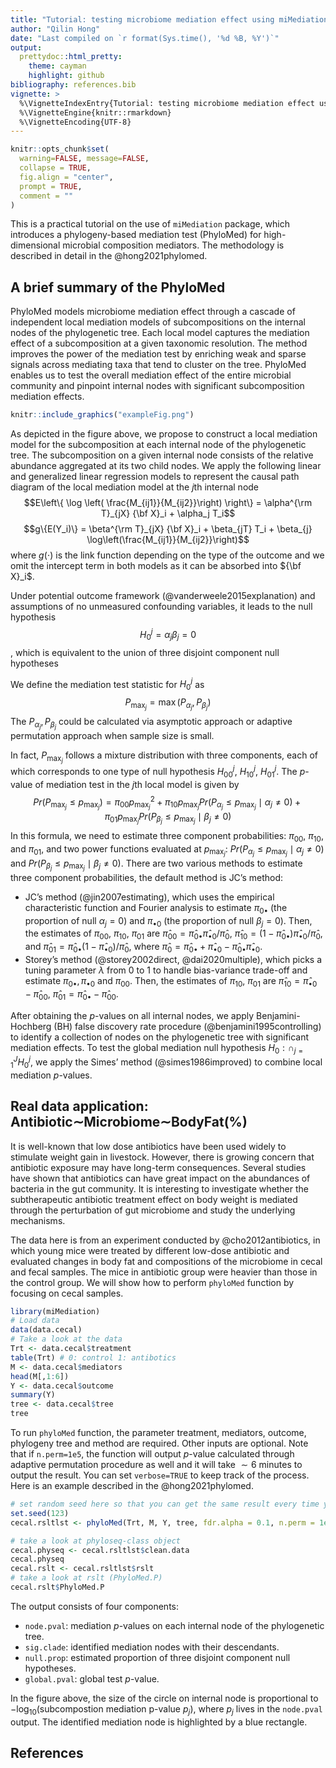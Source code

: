 ```yaml
---
title: "Tutorial: testing microbiome mediation effect using miMediation"
author: "Qilin Hong"
date: "Last compiled on `r format(Sys.time(), '%d %B, %Y')`"
output: 
  prettydoc::html_pretty:
    theme: cayman
    highlight: github
bibliography: references.bib 
vignette: >
  %\VignetteIndexEntry{Tutorial: testing microbiome mediation effect using miMediation}
  %\VignetteEngine{knitr::rmarkdown}
  %\VignetteEncoding{UTF-8}
---
```



```r
knitr::opts_chunk$set(
  warning=FALSE, message=FALSE,
  collapse = TRUE,
  fig.align = "center",
  prompt = TRUE,
  comment = ""
)
```

This is a practical tutorial on the use of `miMediation` package, which introduces a phylogeny-based mediation test (PhyloMed) for high-dimensional microbial composition mediators. The methodology is described in detail in the @hong2021phylomed.

## A brief summary of the PhyloMed

PhyloMed models microbiome mediation effect through a cascade of independent local mediation models of subcompositions on the internal nodes of the phylogenetic tree. Each local model captures the mediation effect of a subcomposition at a given taxonomic resolution. The method improves
the power of the mediation test by enriching weak and sparse signals across mediating taxa that tend to cluster on the tree. PhyloMed enables us
to test the overall mediation effect of the entire microbial community and pinpoint internal nodes with significant
subcomposition mediation effects.

```r
knitr::include_graphics("exampleFig.png")
```

As depicted in the figure above, we propose to construct a local mediation model for the subcomposition at each internal node of the phylogenetic tree. The subcomposition on a given internal node consists of the relative abundance aggregated at its two child nodes. We apply the following linear and generalized linear regression models to represent the causal path diagram of the local mediation model at the $j$th internal node
$$E\left\{ \log \left( \frac{M_{ij1}}{M_{ij2}}\right) \right\} = \alpha^{\rm T}_{jX} {\bf X}_i + \alpha_j T_i$$
$$g\{E(Y_i)\} = \beta^{\rm T}_{jX} {\bf X}_i + \beta_{jT} T_i  + \beta_{j} \log\left(\frac{M_{ij1}}{M_{ij2}}\right)$$
where $g(\cdot)$ is the link function depending on the type of the outcome and we omit the intercept term in both models as it can be absorbed into ${\bf X}_i$.

Under potential outcome framework (@vanderweele2015explanation) and assumptions of no unmeasured confounding variables, it leads to the null hypothesis $$H_0^j=\alpha_j\beta_j=0$$, which is equivalent to the union of three disjoint component null hypotheses

\begin{align} 
H^{j}_{00}&: \alpha_j = \beta_{j} = 0,\\
H^{j}_{10}&: \alpha_j \neq 0, \beta_{j} = 0,\\
H^{j}_{01}&: \alpha_j = 0, \beta_{j} \neq 0.
\end{align} 

We define the mediation test statistic for $H_0^j$ as $$P_{\max_j}=\max(P_{\alpha_j},P_{\beta_j})$$
The $P_{\alpha_j},P_{\beta_j}$ could be calculated via asymptotic approach or adaptive permutation approach when sample size is small. 

In fact, $P_{\max_j}$ follows a mixture distribution with three components, each of which corresponds to one type of null hypothesis $H^j_{00}$, $H^j_{10}$, $H^j_{01}$. The $p$-value of mediation test in the $j$th local model is given by 
$$Pr(P_{\max_j} \leq p_{\max_j})=\pi_{00} p^2_{\max_j} + \pi_{10} p_{\max_j} Pr(P_{\alpha_j} \leq  p_{\max_j} \mid \alpha_j \neq 0) + \pi_{01} p_{\max_j} Pr(P_{\beta_j} \leq p_{\max_j} \mid \beta_j \neq 0)$$
In this formula, we need to estimate three component probabilities: $\pi_{00}$, $\pi_{10}$, and $\pi_{01}$, and two power functions evaluated at $p_{\max_j}$: $Pr(P_{\alpha_j} \leq p_{\max_j} \mid \alpha_j \neq 0)$ and $Pr(P_{\beta_j} \leq p_{\max_j} \mid \beta_j \neq 0)$. There are two various methods to estimate three component probabilities, the default method is JC's method: 

- JC's method (@jin2007estimating), which uses the empirical characteristic function and Fourier analysis to estimate $\pi_{0\bullet}$ (the proportion of null $\alpha_j=0$) and $\pi_{\bullet0}$ (the proportion of null $\beta_j=0$). Then, the estimates of $\pi_{00}$, $\pi_{10}$, $\pi_{01}$ are  $\hat{\pi}_{00}=\hat{\pi}_{0\bullet}\hat{\pi}_{\bullet0}/\hat{\pi}_0$, $\hat{\pi}_{10}=(1-\hat{\pi}_{0\bullet})\hat{\pi}_{\bullet0}/\hat{\pi}_0$, and
$\hat{\pi}_{01}=\hat{\pi}_{0\bullet}(1-\hat{\pi}_{\bullet0})/\hat{\pi}_0$, where $\hat{\pi}_0=\hat{\pi}_{0\bullet} + \hat{\pi}_{\bullet0}-\hat{\pi}_{0\bullet}\hat{\pi}_{\bullet0}$.
- Storey's method (@storey2002direct, @dai2020multiple), which picks a tuning parameter $\lambda$ from 0 to 1 to handle bias-variance trade-off and estimate $\pi_{0\bullet}, \pi_{\bullet0}$ and $\pi_{00}$. Then, the estimates of $\pi_{10}$, $\pi_{01}$ are $\hat{\pi}_{10}=\hat{\pi}_{\bullet0}-\hat{\pi}_{00}$, $\hat{\pi}_{01}=\hat{\pi}_{0\bullet}-\hat{\pi}_{00}$.

After obtaining the $p$-values on all internal nodes, we apply Benjamini-Hochberg (BH) false discovery rate procedure (@benjamini1995controlling) to identify a collection of nodes on the phylogenetic tree with significant mediation effects. To test the global mediation null hypothesis $H_0: \cap_{j=1}^J H^j_0$, we apply the Simes' method (@simes1986improved) to combine local mediation $p$-values.
  
## Real data application: Antibiotic$\sim$Microbiome$\sim$BodyFat(%)

It is well-known that low dose antibiotics have been used widely to stimulate weight gain in livestock. However, there is growing concern that antibiotic exposure may have long-term consequences. Several studies have shown that antibiotics can have great impact on the abundances of bacteria in the gut community. It is interesting to investigate whether the subtherapeutic antibiotic treatment effect on body weight is mediated through the perturbation of gut microbiome and study the underlying mechanisms.

The data here is from an experiment conducted by @cho2012antibiotics, in which young mice were treated by different low-dose antibiotic and evaluated changes in body fat and compositions of the microbiome in cecal and fecal samples. The mice in antibiotic group were heavier than those in the control group. We will show how to perform `phyloMed` function by focusing on cecal samples.

```r
library(miMediation)
# Load data
data(data.cecal)
# Take a look at the data
Trt <- data.cecal$treatment
table(Trt) # 0: control 1: antibotics
M <- data.cecal$mediators
head(M[,1:6])
Y <- data.cecal$outcome
summary(Y)
tree <- data.cecal$tree
tree
```

To run `phyloMed` function, the parameter treatment, mediators, outcome, phylogeny tree and method are required. Other inputs are optional. Note that if `n.perm=1e5`, the function will output $p$-value calculated through adaptive permutation procedure as well and it will take $\sim 6$ minutes to output the result. You can set `verbose=TRUE` to keep track of the process. Here is an example described in the @hong2021phylomed. 

```r
# set random seed here so that you can get the same result every time you run the code
set.seed(123)
cecal.rsltlst <- phyloMed(Trt, M, Y, tree, fdr.alpha = 0.1, n.perm = 1e5, graph = TRUE)

# take a look at phyloseq-class object
cecal.physeq <- cecal.rsltlst$clean.data
cecal.physeq
cecal.rslt <- cecal.rsltlst$rslt
# take a look at rslt (PhyloMed.P)
cecal.rslt$PhyloMed.P
```

The output consists of four components:

  - `node.pval`: mediation $p$-values on each internal node of the phylogenetic tree.
  - `sig.clade`: identified mediation nodes with their descendants.
  - `null.prop`: estimated proportion of three disjoint component null hypotheses.
  - `global.pval`: global test $p$-value.

In the figure above, the size of the circle on internal node is proportional to $-\log_{10}(\text{subcompostion mediation p-value }p_j)$, where $p_j$ lives in the `node.pval` output. The identified mediation node is highlighted by a blue rectangle. 

## References

<div id="refs"></div>

